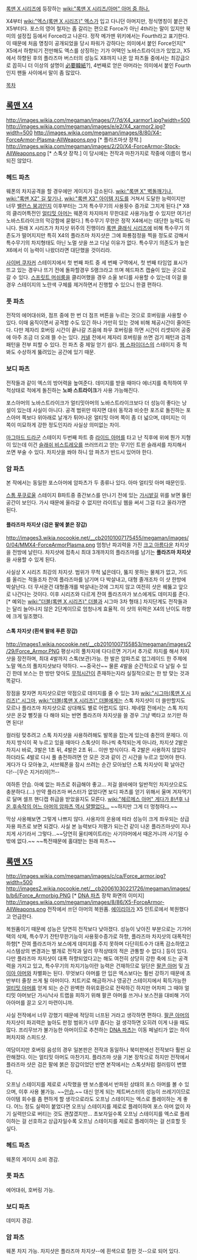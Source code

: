 [[록맨 X 시리즈]]에 등장하는 [[wiki:"록맨 X 시리즈/아머" 아머 중 하나.]]

X4부터 [[wiki:"엑스(록맨 X 시리즈)" 엑스]]가 입고 다니던 아머지만, 정식명칭이 붙은건 X5부터다. 포스의 영어 철자는 좀 갈리는 편으로 Force가 아닌 4th라는 말이 있지만 북미의 설정집 등에서 Force라고 나온다. 정작 메가맨 위키에서는 Fourth라고 표기한다. 이 때문에 처음 명칭이 공개되었을 당시 파워가 강하다는 의미에서 붙인 Force인지[* X5에서 하향되기 전만해도 엑스를 상징하는 기가 어택인 노바스트라이크가 있었고, X5에서 하향된 후의 플라즈마 버스터의 성능도 X8까지 나온 암 파츠들 중에서는 최강급으로 꼽히니 더 이상의 설명이 [[必要韓紙]]?], 4번째로 얻은 아머라는 의미에서 붙인 Fourth인지 팬들 사이에서 말이 좀 많았다. 

[[목차]]
== [[록맨 X4]] ==
http://images.wikia.com/megaman/images/7/7d/X4_xarmor1.jpg?width=500
http://images.wikia.com/megaman/images/e/e2/X4_xarmor2.jpg?width=500
http://images.wikia.com/megaman/images/8/80/X4-ForceArmor-Plasma-AllWeapons.png [* 플라즈마샷 장착.]
http://images.wikia.com/megaman/images/2/20/X4-ForceArmor-Stock-AllWeapons.png [* 스톡샷 장착.]
이 당시에는 전작과 마찬가지로 작중에 이름이 명시되진 않았다.
=== 헤드 파츠 ===
웨폰의 차지공격을 할 경우에만 게이지가 감소된다.
[[wiki:"록맨 X" 벽돌깨기나,]] [[wiki:"록맨 X2" 길 찾기나,]] [[wiki:"록맨 X3" 아이템 지도]]를 거쳐서 도달한 능력이지만 너무 [[밸런스 붕괴]]인지 이후부터는 그저 특수무기의 사용횟수 증가로 그치게 된다.[* X8의 클리어특전인 [[얼티밋 아머]]는 웨폰의 차지마저 무한대로 사용가능할 수 있지만 여기선 노바스트라이크의 막강함에 묻혔다.]
특수무기 무한은 정작 X4에서는 대단한 능력도 아니다. 원래 X 시리즈가 차지샷 위주의 진행이라 [[록맨 클래식 시리즈]]에 비해 특수무기 의존도가 떨어지지만 특히 X4의 플라즈마 차지샷은 그에 화룡점정을 찍을 정도로 강해서 특수무기의 차지형태도 아닌 노멀 샷을 쓰고 다닐 이유가 없다.
특수무기 의존도가 높은 X6에서 이 능력이 나왔더라면 대단했을 것이리라.

[[사이버 쿠자커]] 스테이지에서 첫 번째 파트 중 세 번째 구역에서, 첫 번째 타임업 표시가 뜨고 있는 경우나 뜨기 전에 돌파할경우 S랭크라고 뜨며 헤드파츠 캡슐이 있는 곳으로 갈 수 있다. [[스프릿트 머쉬룸]]을 클리어했을 경우 소울 보디를 사용할 수 있는데 이걸 쓸 경우 스테이지의 노란색 구체를 제거하면서 진행할 수 있으니 한결 편하다.

=== 풋 파츠 ===
전작의 에어대쉬와, 점프 중에 한 번 더 점프 버튼을 누르는 것으로 호버링을 사용할 수 있다. 이때 움직이면서 공격할 수도 있긴 하나 가만히 있는 것에 비해 체공시간이 줄어든다. 다만 제자리 호버링 시간이 끝나갈 즈음에 좌우 호버링을 하면 시간이 리셋되어 공중에 아주 조금 더 오래 뜰 수는 있다. [[커넬]] 전에서 제자리 호버링을 쓰면 검기 패턴과 검격 패턴을 전부 피할 수 있다.
전 파츠 중 제일 얻기 쉽다. [[웹 스파이더스]]의 스테이지 중 척 봐도 수상하게 뚫려있는 공간에 있기 때문.

=== 보디 파츠 ===
전작들과 같이 엑스의 방어력을 높여준다. 데미지를 받을 때마다 에너지를 축적하여 무적상태로 적에게 돌진하는 '''노바 스트라이크'''가 사용 가능해진다.

포스아머의 노바스트라이크가 얼티밋아머의 노바스트라이크보다 더 성능이 좋다는 낭설이 있는데 사실이 아니다. 공격 범위만 따지면 대쉬 동작과 비슷한 포즈로 돌진하는 포스아머 쪽보다 위아래로 날개가 튀어나온 얼티밋 아머 쪽이 좀 더 넓으며, 데미지는 이 쪽이 미묘하게 강한 정도인지라 사실상 의미없는 차이.

[[마그마드 드라군]] 스테이지 두번째 파트 중 [[라이드 아머]]를 타고 난 직후에 위에 뭔가 지형이 있는데 이건 [[슬래쉬 비스트레오]]를 쓰러뜨리고 얻는 무기인 트윈 슬래셔를 차지해서 쏘면 부술 수 있다. 차지샷을 쏴야 하니 암 파츠가 반드시 있어야 한다.

=== 암 파츠 ===
본 작에서는 동일한 포스아머에 암파츠가 두 종류나 있다. 아마 얼티밋 아머 때문인듯.

[[스톰 푸쿠로울]] 스테이지 B파트중 중간보스를 만나기 전에 있는 [[가시]]밭길 위를 보면 뚫린 공간이 보인다. 가시 때문에 올라갈 수 없지만 라이트닝 웹을 써서 그걸 타고 올라가면 된다.
==== 플라즈마 차지샷 (검은 팔에 붉은 장갑) ====
http://images3.wikia.nocookie.net/__cb20101007175455/megaman/images/0/04/MMX4-ForceArmorPlasma.png
엄청난 파괴력을 가진 [[크고 아름다운]] 차지샷을 전방에 날린다. 차지샷에 접촉시 최대 3개까지의 플라즈마를 남기는 '''플라즈마 차지샷'''을 사용할 수 있게 된다.

사실상 X 시리즈 최강의 차지샷. 범위가 무척 넓은데다, 뚫지 못하는 물체가 없고, 가드를 올리는 적들조차 잔여 플라즈마를 남기며 다 박살내고, 대형 졸개조차 이 샷 한방에 박살난다. 더 무서운건 대형졸개를 박살내는것에 그치지 않고 여전히 샷은 꿰뚫고 앞으로 나간다는 것이다. 이후 시리즈와 다르게 잔여 플라즈마가 보스에게도 데미지를 준다.[* 예외는 [[wiki:"더블(록맨 X 시리즈)" 더블]]과 시그마 3차 형태.]
차지단계도 전작들과는 달리 늘어나지 않은 2단계이므로 엄청나게 효율적. 이 샷의 위력은 X4의 난이도 하향에 크게 일조했다.

==== 스톡 차지샷 (흰색 팔에 푸른 장갑) ====
http://images1.wikia.nocookie.net/__cb20101007155853/megaman/images/2/29/Force_Armor.PNG
평상시의 풀차지에 다다르면 거기서 추가로 차지를 해서 차지샷을 장전하며, 최대 4발까지 스톡(보관)가능. 한 발은 암파츠로 업그레이드 한 주제에 노말 엑스의 풀차지샷보다 약하다. ~~중국산~~ 물론 4발을 순간적으로 다 날릴 수 있긴 한데 보스는 한 방만 맞아도 [[무적시간]]이 존재하는지라 실질적으로는 한 방 맞는 것과 똑같다.

장점을 찾자면 차지샷으로만 약점으로 데미지를 줄 수 있는 3차 [[wiki:"시그마(록맨 X 시리즈)" 시그마]], [[wiki:"더블(록맨 X 시리즈)" 더블]]에게는 스톡 차지샷이 더 쓸만할지도 모르나 플라즈마 차지샷으로 상대해도 별로 어렵지도 않다. 제네럴 전에서는 스톡 차지샷은 온갖 뻘짓을 다 해야 되는 반면 플라즈마 차지샷을 쓸 경우 그냥 벽타고 쏘기만 하면 된다!

컬러링 맞추려고 스톡 차지샷을 사용하려해도 발목을 잡는게 있는데 충전의 문제다. 이 차지 방식이 꾹 누르고 있을 때마다 스톡샷이 하나씩 축적되는게 아니라, 차지샷 2발은 차지시 바로, 3발은 1초 뒤, 4발은 2초 뒤… 이딴 방식이다. 즉 2발은 사용하지 않았다 하더라도 4발로 다시 풀 충전하려면 안 모은 것과 같이 긴 시간을 누르고 있어야 한다. 게다가 다 모아놓고, 서브웨폰을 잠시 쓰려는 순간 모아놨던 스톡 차지샷이 확 날아간다!--[무슨 지거리야]?!--

여하튼 안습. 아예 없는 파츠로 취급해야 좋고... 저걸 쓸바에야 일반적인 차지샷으로도 충분하다.(...) 만약 플라즈마 버스터가 없었다면 보디 파츠를 얻기 위해서 울며 겨자먹기로 달며 셀프 핸디캡 취급을 받았을지도 모른다. [[wiki:"헤르메스 아머" 게다가 8년후 나온 후속작의 어느 아머의 암파츠 역시 얄짤없다...]] ~~하지만 그게 더 멍청하다.~~

막상 사용해보면 그렇게 나쁘지 않다. 사용자의 운용에 따라 성능이 크게 좌우되는 상급자용 파츠로 보면 되겠다. 사실 본 능력보다 저평가 되는건 같이 나온 플라즈마샷이 지나치게 사기라서 그렇다...~~당연히 울티메이트라는 사기아머에서 때온거니까 사기일 수 밖에 없다.~~ ~~특전때문에 홀대받는 원래 파츠~~

== [[록맨 X5]] ==
http://images.wikia.com/megaman/images/c/ca/Force_armor.jpg?width=500
http://images2.wikia.nocookie.net/__cb20061030221726/megaman/images/b/b6/Force_Armorbig.PNG [* [[DNA 파츠]] 장착 화면의 이미지]
http://images.wikia.com/megaman/images/8/86/X5-ForceArmor-AllWeapons.png
전작에서 쓰던 아머의 복원품. [[에이리아]]가 X5 인트로에서 복원했다고 언급한다.

복원품이기 때문에 성능은 당연히 전작보다 낮아졌다. 성능이 낮아진 부분으로는 기가어택의 삭제, 특수무기 잔탄무한기능이 사용횟수증가로 하향, 플라즈마 차지샷의 대폭적인 하향[* 잔여 플라즈마가 보스에게 데미지를 주지 못하며 다단히트수가 대폭 감소하였고 시스템상의 변경과는 별개로 전작과 달리 무적상태의 적은 관통할 수 없다.] 등이 있다. 다만 플라즈마 차지샷이 대폭 하향되었다고는 해도 여전히 상당히 강한 축에 드는 공격력을 가지고 있고, 특수무기의 차지기능이란 능력은 건재하므로 일단은 [[팔콘 아머]] 및 [[가이아 아머]]와 차별화는 된다. 무엇보다 아머를 안 입은 엑스보다는 훨씬 강하기 때문에 초반부터 줄창 쓰게 될 아머이다. 치트키로 해금하거나 영공간 스테이지에서 획득가능한 [[얼티밋 아머]]를 얻게 되는 순간 완벽한 하위호환으로 전락하긴 하지만 어차피 그 때야 얼티밋 아머보단 가시/낙사 트랩을 피하기 위해 팔콘 아머를 쓰거나 보스전을 대비해 가이아아머를 끌고 오기 마련이니까.

사실 전작에서 너무 강했기 때문에 적당히 너프된 거라고 생각하면 편하다. [[팔콘 아머]]의 차지샷이 파괴력은 높아도 판정 범위가 너무 좁다는 걸 생각하면 오히려 이게 나을 때도 많다. 프리무브가 불가능한 아머이므로 추천하는 [[DNA 파츠]]는 이동 페널티가 없는 하이퍼차지와 스피드샷.

여담이지만 호버링 음성의 경우 일본판은 전작과 동일하나 북미판에선 전작보다 훨씬 요란해졌다. 이는 얼티밋 아머도 마찬가지. 플라즈마 샷을 기본 장착으로 하지만 전작에서 플라즈마 샷은 검은 팔에 붉은 장갑이었던 반면 본작에서는 스톡샷처럼 컬러링이 변했다.

오프닝 스테이지를 제로로 시작했을 땐 보스룸에서 반파된 상태의 포스 아머를 볼 수 있으며, 이후 사용 불가능. ~~[[안습]].~~ 대신 얻게 되는 제트버스터의 성능이 쓰레기이므로 아이템 회수를 좀 편하게 할 생각으로라도 오프닝 스테이지는 엑스로 플레이하는 게 좋다. 어느 정도 실력이 붙었다면 오프닝 스테이지를 제로로 플레이하여 포스 아머 없이 자기 실력만으로 버티는 것도 괜찮겠지만... 초보자일수록 오프닝 스테이지를 엑스로 플레이하는 걸 선호하고 상급자일수록 오프닝 스테이지를 제로로 플레이하는 걸 선호할 듯 싶다.
=== 헤드 파츠 ===
웨폰의 게이지 소비 경감.

=== 풋 파츠 ===
에어대쉬, 호버링 가능.

=== 보디 파츠 ===
데미지 경감.

=== 암 파츠 ===
웨폰 차지 가능. 차지샷은 플라즈마 차지샷--에 흰색으로 칠한 것--으로 되어 있다.
